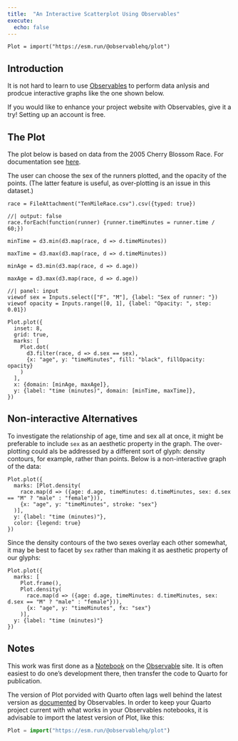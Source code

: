 ```yaml
---
title:  "An Interactive Scatterplot Using Observables"
execute:
  echo: false
---
```


```ojs
Plot = import("https://esm.run/@observablehq/plot")
```

## Introduction

It is not hard to learn to use [Observables](https://observablehq.com) to perform data anlysis and prodcue interactive graphs like the one shown below.

If you would like to enhance your project website with Observables, give it a try!  Setting up an account is free.

## The Plot

The plot below is based on data from the 2005 Cherry Blossom Race.  For documentation see [here](https://rdrr.io/cran/mosaicData/man/TenMileRace.html).

The user can choose the sex of the runners plotted, and the opacity of the points.  (The latter feature is useful, as over-plotting is an issue in this dataset.)


```ojs
race = FileAttachment("TenMileRace.csv").csv({typed: true})
```


```ojs
//| output: false
race.forEach(function(runner) {runner.timeMinutes = runner.time / 60;})
```


```ojs
minTime = d3.min(d3.map(race, d => d.timeMinutes))
```

```ojs
maxTime = d3.max(d3.map(race, d => d.timeMinutes))
```

```ojs
minAge = d3.min(d3.map(race, d => d.age))
```

```ojs
maxAge = d3.max(d3.map(race, d => d.age))
```
    
    





```ojs
//| panel: input
viewof sex = Inputs.select(["F", "M"], {label: "Sex of runner: "})
viewof opacity = Inputs.range([0, 1], {label: "Opacity: ", step: 0.01})
```





```ojs
Plot.plot({
  inset: 8,
  grid: true,
  marks: [
    Plot.dot(
      d3.filter(race, d => d.sex == sex), 
      {x: "age", y: "timeMinutes", fill: "black", fillOpacity: opacity}
    )
  ],
  x: {domain: [minAge, maxAge]},
  y: {label: "time (minutes)", domain: [minTime, maxTime]},
})
```

## Non-interactive Alternatives

To investigate the relationship of age, time and sex all at once, it might be preferable to include `sex` as an aesthetic property in the graph.  The over-plotting could als be addressed by a different sort of glyph:  density contours, for example, rather than points.  Below is a non-interactive graph of the data:

```ojs
Plot.plot({
  marks: [Plot.density(
    race.map(d => ({age: d.age, timeMinutes: d.timeMinutes, sex: d.sex == "M" ? "male" : "female"})), 
    {x: "age", y: "timeMinutes", stroke: "sex"}
  )],
  y: {label: "time (minutes)"},
  color: {legend: true}
})
```

Since the density contours of the two sexes overlay each other somewhat, it may be best to facet by `sex` rather than making it as aesthetic property of our glyphs:

```ojs
Plot.plot({
  marks: [
    Plot.frame(),
    Plot.density(
      race.map(d => ({age: d.age, timeMinutes: d.timeMinutes, sex: d.sex == "M" ? "male" : "female"})), 
      {x: "age", y: "timeMinutes", fx: "sex"}
    )],
  y: {label: "time (minutes)"}
})
```



## Notes

This work was first done as a [Notebook](https://observablehq.com/d/1664118c11075582) on the [Observable](https://observablehq.com) site.  It is often easiest to do one's development there, then transfer the code to Quarto for publication.

The version of Plot porvided with Quarto often lags well behind the latest version as [documented](```{ojs}
Plot = import("https://esm.run/@observablehq/plot")
```) by Observables.  In order to keep your Quarto project current with what works in your Observables notebooks, it is advisable to import the latest version of Plot, like this:

```js
Plot = import("https://esm.run/@observablehq/plot")
```